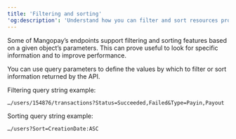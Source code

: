 ```yaml
---
title: 'Filtering and sorting'
'og:description': 'Understand how you can filter and sort resources provided by the Mangopay API, with examples and tips.'
---  
```


Some of Mangopay’s endpoints support filtering and sorting features based on a given object’s parameters. This can prove useful to look for specific information and to improve performance.  

You can use query parameters to define the values by which to filter or sort information returned by the API.  

Filtering query string example:  

`…/users/154876/transactions?Status=Succeeded,Failed&Type=Payin,Payout`  

Sorting query string example:  

`…/users?Sort=CreationDate:ASC`